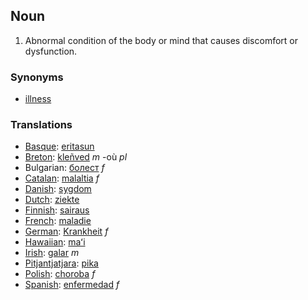==Noun==

#Abnormal condition of the body or mind that causes discomfort or dysfunction. 

===Synonyms===
*[[illness]]

===Translations===
*[[Basque]]: [[eritasun]]
*[[Breton]]: [[kleñved]] ''m'' -où ''pl''
*Bulgarian: [[болест]] ''f''
*[[Catalan]]: [[malaltia]] ''f''
*[[Danish]]: [[sygdom]]
*[[Dutch]]: [[ziekte]]
*[[Finnish]]: [[sairaus]]
*[[French]]: [[maladie]]
*[[German]]: [[Krankheit]] ''f''
*[[Hawaiian]]: [[maʻi]]
*[[Irish]]: [[galar]] ''m''
*[[Pitjantjatjara]]: [[pika]]
*[[Polish]]: [[choroba ]] ''f''
*[[Spanish]]: [[enfermedad]] ''f''